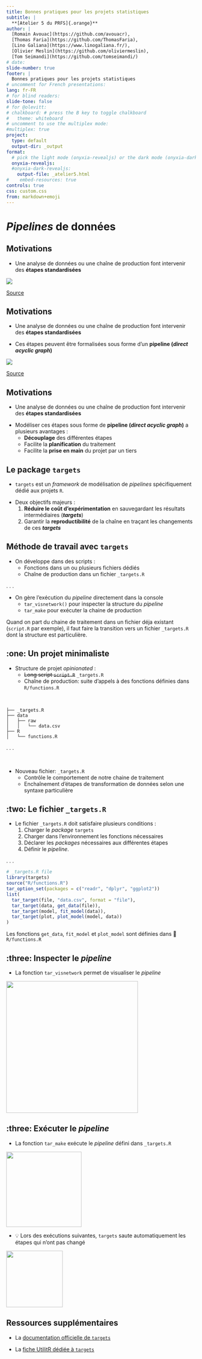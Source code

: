 ```yaml
---
title: Bonnes pratiques pour les projets statistiques
subtitle: |
  **[Atelier 5 du PRFS]{.orange}**
author: |
  [Romain Avouac](https://github.com/avouacr),
  [Thomas Faria](https://github.com/ThomasFaria),
  [Lino Galiana](https://www.linogaliana.fr/),
  [Olivier Meslin](https://github.com/oliviermeslin),
  [Tom Seimandi](https://github.com/tomseimandi/)
# date: 
slide-number: true
footer: |
  Bonnes pratiques pour les projets statistiques
# uncomment for French presentations:
lang: fr-FR
# for blind readers:
slide-tone: false
# for @olevitt:
# chalkboard: # press the B key to toggle chalkboard
#   theme: whiteboard
# uncomment to use the multiplex mode:
#multiplex: true
project:
  type: default
  output-dir: _output
format:
  # pick the light mode (onyxia-revealjs) or the dark mode (onyxia-dark-revealjs)
  onyxia-revealjs:
  #onyxia-dark-revealjs:
    output-file: _atelier5.html
#    embed-resources: true
controls: true
css: custom.css
from: markdown+emoji
---
```


# *Pipelines* de données

## Motivations

- Une analyse de données ou une chaîne de production font intervenir des [**étapes standardisées**]{.orange}

![](https://astrakhan.fr/wp-content/uploads/2020/10/Data-Engineering.png)

[Source](https://astrakhan.fr/blog/formation-au-data-engineering-une-nouvelle-offre-dastrakhan/)


## Motivations

- Une analyse de données ou une chaîne de production font intervenir des [**étapes standardisées**]{.orange}

- Ces étapes peuvent être formalisées sous forme d'un [**pipeline (*direct acyclic graph*)**]{.orange}

![](img/dag_argo.png)

[Source](https://medium.com/hashmapinc/building-ml-pipelines-8e27344a42d2)

## Motivations

- Une analyse de données ou une chaîne de production font intervenir des [**étapes standardisées**]{.orange}

::: {.incremental}
- Modéliser ces étapes sous forme de [**pipeline (*direct acyclic graph*)**]{.orange} a plusieurs avantages :
  - [**Découplage**]{.blue2} des différentes étapes
  - Facilite la [**planification**]{.blue2} du traitement
  - Facilite la [**prise en main**]{.blue2} du projet par un tiers
:::



## Le package `targets`

- `targets` est un *framework* de modélisation de *pipelines* spécifiquement dédié aux projets `R`.

::: {.incremental}
- Deux objectifs majeurs : 
  1. [**Réduire le coût d'expérimentation**]{.orange} en sauvegardant les résultats intermédiaires (***targets***)
  2. Garantir la [**reproductibilité**]{.orange} de la chaîne en traçant les changements de ces ***targets***
:::

## Méthode de travail avec `targets` {.smaller}

- On développe dans des scripts :
    + Fonctions dans un ou plusieurs fichiers dédiés
    + Chaîne de production dans un fichier `_targets.R`

. . .
    
- On gère l'exécution du _pipeline_ directement dans la console
    + `tar_visnetwork()` pour inspecter la structure du _pipeline_
    + `tar_make` pour exécuter la chaine de production
    
::: {.callout-note}

Quand on part du chaine de traitement dans un fichier déja existant
(`script.R` par exemple), il faut faire la transition vers un fichier
`_targets.R` dont la structure est particulière.

:::

## :one: Un projet minimaliste {.smaller}

- Structure de projet _opinionated_ :
    + ~~Long script `script.R`~~ `_targets.R`
    + Chaîne de production: suite d'appels à des fonctions définies dans `R/functions.R`

<br>

```
├── _targets.R
├── data
│   ├── raw
│   │   └── data.csv
├── R
│   └── functions.R
```

. . .

<br>

- Nouveau fichier: `_targets.R`
    + Contrôle le comportement de notre chaine de traitement
    + Enchaînement d'étapes de transformation de données selon une syntaxe particulière

## :two: Le fichier `_targets.R` {.smaller}

::: {.incremental}
- Le fichier `_targets.R` doit satisfaire plusieurs conditions :
  1. Charger le _package_ `targets`
  2. Charger dans l'environnement les fonctions nécessaires
  3. Déclarer les _packages_ nécessaires aux différentes étapes
  4. Définir le *pipeline*.
:::

. . . 

```r
# _targets.R file
library(targets)
source("R/functions.R")
tar_option_set(packages = c("readr", "dplyr", "ggplot2"))
list(
  tar_target(file, "data.csv", format = "file"),
  tar_target(data, get_data(file)),
  tar_target(model, fit_model(data)),
  tar_target(plot, plot_model(model, data))
)
```

::: {.callout-note}
Les fonctions `get_data`, `fit_model` et `plot_model` sont définies
dans 📁 `R/functions.R`
:::

## :three: Inspecter le *pipeline*

- La fonction `tar_visnetwork` permet de visualiser le *pipeline*

![](img/pipeline.png){height="350" fig-align="center"}

## :three: Exécuter le *pipeline* {.smaller}

- La fonction `tar_make` exécute le *pipeline* défini dans `_targets.R`

![](img/pipeline_run1.png){height="200" fig-align="center"}

- 💡 Lors des exécutions suivantes, `targets` saute automatiquement les étapes qui n'ont pas changé

![](img/pipeline_run2.png){height="150" fig-align="center"}

## Ressources supplémentaires

- La [documentation officielle de `targets`](https://books.ropensci.org/targets/)

- La [fiche UtilitR dédiée à `targets`](https://book.utilitr.org/03_Fiches_thematiques/Fiche_targets.html)